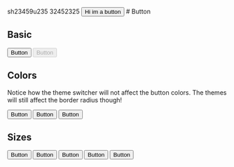 
<Test />

<Show>
  sh23459u235
  <Show.Preview>
    32452325
    <Button>Hi im a button</Button>
  </Show.Preview>
</Show>
# Button

## Basic

<Showcase>
  <Showcase.Preview>
    <Button>Button</Button>
    <Button disabled>Button</Button>
  </Showcase.Preview>
</Showcase>

## Colors

Notice how the theme switcher will not affect the button colors. The themes will still affect the border radius though!

<Showcase>
  <Showcase.Preview>
    <Button className="bg-green-700">Button</Button>
    <Button className="bg-purple-700">Button</Button>
    <Button className="bg-teal-700">Button</Button>
  </Showcase.Preview>
</Showcase>

## Sizes

<Showcase>
  <Showcase.Preview>
    <div className="flex flex-col gap-4 w-full">
      <Button className="p-1 text-xs">Button</Button>
      <Button className="w-24">Button</Button>
      <Button className="w-36">Button</Button>
      <Button className="w-56">Button</Button>
      <Button className="w-full">Button</Button>
    </div>
  </Showcase.Preview>
</Showcase>
